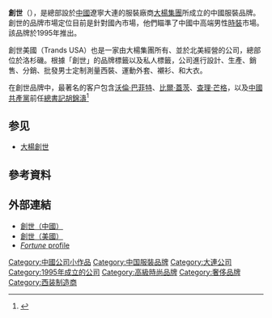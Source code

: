 {{advert|time=2017-03-04T00:06:00+00:00}}
{{refimprove|time=2017-03-04T00:06:00+00:00}}
'''創世'''（{{lang-en|Trands}}），是總部設於[[中國|中國]]遼寧大連的服裝廠商[[大楊創世|大楊集團]]所成立的中國服裝品牌。創世的品牌市場定位目前是針對國內市場，他們瞄準了中國中高端男性[[時裝|時裝]]市場。該品牌於1995年推出。

創世美國（Trands USA）也是一家由大楊集團所有、並於北美經營的公司，總部位於洛杉磯。根據「創世」的品牌標籤以及私人標籤，公司進行設計、生產、銷售、分銷、批發男士定制測量西裝、運動外套、襯衫、和大衣。

在創世品牌中，最著名的客户包含[[沃倫·巴菲特|沃倫·巴菲特]]、[[比爾·蓋茨|比爾·蓋茨]]、[[查理·芒格|查理·芒格]]，以及[[中國共產黨|中國共產黨]]前任[[中國共產黨中央委員會總書記|總書記]][[胡錦濤|胡錦濤]]<ref>{{cite web|title=Chinese suitmaker woos Warren Buffett|url=http://archive.fortune.com/2009/09/23/news/companies/warren_buffett_dayang_suits.fortune/index.htm?postversion=2009092513|accessdate=2017-03-03|archive-date=2017-12-28|archive-url=https://web.archive.org/web/20171228080811/http://archive.fortune.com/2009/09/23/news/companies/warren_buffett_dayang_suits.fortune/index.htm?postversion=2009092513|dead-url=no}}</ref>

== 参见 ==
*[[大楊創世|大楊創世]]

== 參考資料 ==
{{reflist}}

== 外部連結 ==
* [https://web.archive.org/web/20190709105528/http://trands.com/ 創世（中國）]
* [http://www.trandsusa.com 創世（美國）] {{Wayback|url=http://www.trandsusa.com/ |date=20200226033301 }}
* [https://web.archive.org/web/20121018081314/http://money.cnn.com/2009/09/23/news/companies/warren_buffett_dayang_suits.fortune/?postversion=2009092316 ''Fortune'' profile]

{{DEFAULTSORT: T}}
[[Category:中國公司小作品|Category:中國公司小作品]]
[[Category:中国服裝品牌|Category:中国服裝品牌]]
[[Category:大連公司|Category:大連公司]]
[[Category:1995年成立的公司|Category:1995年成立的公司]]
[[Category:高級時尚品牌|Category:高級時尚品牌]]
[[Category:奢侈品牌|Category:奢侈品牌]]
[[Category:西装制造商|Category:西装制造商]]